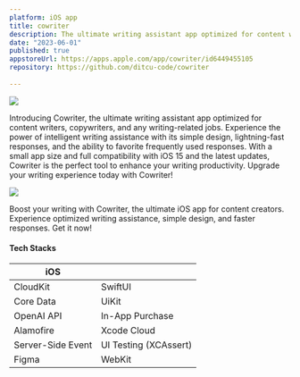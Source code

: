 ```yaml
---
platform: iOS app
title: cowriter
description: The ultimate writing assistant app optimized for content writers, copywriters, and any writing-related jobs.
date: "2023-06-01"
published: true
appstoreUrl: https://apps.apple.com/app/cowriter/id6449455105
repository: https://github.com/ditcu-code/cowriter
  
---
```


![](/images/cowriter-demo.gif)

Introducing Cowriter, the ultimate writing assistant app optimized for content writers, copywriters, and any writing-related jobs. Experience the power of intelligent writing assistance with its simple design, lightning-fast responses, and the ability to favorite frequently used responses. With a small app size and full compatibility with iOS 15 and the latest updates, Cowriter is the perfect tool to enhance your writing productivity. Upgrade your writing experience today with Cowriter!

![](/images/cowriter.png)

Boost your writing with Cowriter, the ultimate iOS app for content creators. Experience optimized writing assistance, simple design, and faster responses. Get it now!
<br />
#### Tech Stacks
| iOS     | |
| ----------- | ----------- |
| CloudKit      | SwiftUI       |
| Core Data   | UiKit        |
| OpenAI API      | In-App Purchase       |
| Alamofire     |  Xcode Cloud       |
| Server-Side Event    |  UI Testing (XCAssert)       |
| Figma    | WebKit        |